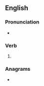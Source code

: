 ==English==

===Pronunciation===
* {{rhymes|aɪə(ɹ)d|lang=en}}

===Verb===
{{head|en|verb form}}

# {{en-past of|sire}}

===Anagrams===
* {{anagrams|en|a=deirs|Desir|IDers|diers|dries|rides|rised|sider}}